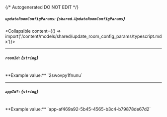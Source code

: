 {/* Autogenerated DO NOT EDIT  */}

##### `updateRoomConfigParams`: *{`shared.UpdateRoomConfigParams`}*
<Collapsible content={() => import('/content/models/shared/update_room_config_params/typescript.mdx')}>
</Collapsible>

---
##### `roomId`: *{`string`}*
<br/>
**Example value:** `2swovpy1fnunu`

---
##### `appId?`: *{`string`}*
<br/>
**Example value:** `app-af469a92-5b45-4565-b3c4-b79878de67d2`

